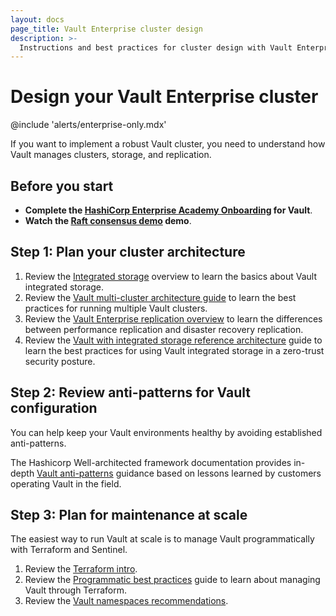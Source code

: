 ```yaml
---
layout: docs
page_title: Vault Enterprise cluster design
description: >-
  Instructions and best practices for cluster design with Vault Enterprise.
---
```


# Design your Vault Enterprise cluster

@include 'alerts/enterprise-only.mdx'

If you want to implement a robust Vault cluster, you need to understand how
Vault manages clusters, storage, and replication.

## Before you start 

- **Complete the [HashiCorp Enterprise Academy Onboarding](https://onboarding.hashicorp.com/trainings) for Vault**.
- **Watch the [Raft consensus demo](https://thesecretlivesofdata.com/raft/) demo**.

## Step 1: Plan your cluster architecture

1. Review the [Integrated storage](/vault/docs/concepts/integrated-storage)
   overview to learn the basics about Vault integrated storage.
1. Review the [Vault multi-cluster architecture guide](/well-architected-framework/zero-trust-security/multi-cluster-architecture)
   to learn the best practices for running multiple Vault clusters.
1. Review the [Vault Enterprise replication overview](/vault/docs/enterprise/replication)
   to learn the differences between performance replication and disaster
   recovery replication.
1. Review the [Vault with integrated storage reference architecture](/well-architected-framework/zero-trust-security/raft-reference-architecture)
   guide to learn the best practices for using Vault integrated storage
   in a zero-trust security posture.

## Step 2: Review anti-patterns for Vault configuration

You can help keep your Vault environments healthy by avoiding established
anti-patterns.

The Hashicorp Well-architected framework documentation provides in-depth
[Vault anti-patterns](/vault/docs/concepts/integrated-storage) guidance based on
lessons learned by customers operating Vault in the field.

## Step 3: Plan for maintenance at scale

The easiest way to run Vault at scale is to manage Vault programmatically with
Terraform and Sentinel.

1. Review the [Terraform intro](/terraform/intro).
1. Review the [Programmatic best practices](/well-architected-framework/operational-excellence/operational-excellence-managing-vault-with-terraform)
   guide to learn about managing Vault through Terraform.
1. Review the [Vault namespaces recommendations](/vault/tutorials/enterprise/namespace-structure#use-namespaces-sparingly).
